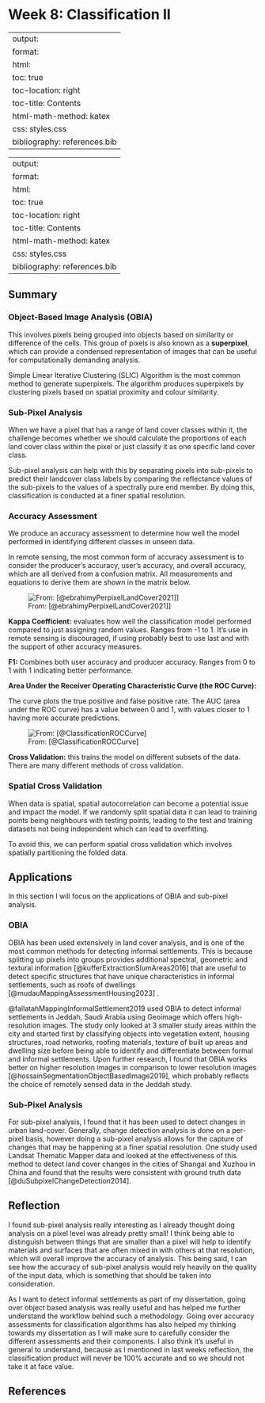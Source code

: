 # Week 8: Classification II

---
output:
  format:
  html:
toc: true
toc-location: right
toc-title: Contents
html-math-method: katex
css: styles.css
bibliography: references.bib
---

---
output:
  format:
  html:
toc: true
toc-location: right
toc-title: Contents
html-math-method: katex
css: styles.css
bibliography: references.bib
---

## Summary

### Object-Based Image Analysis (OBIA)

This involves pixels being grouped into objects based on similarity or difference of the cells. This group of pixels is also known as a **superpixel**, which can provide a condensed representation of images that can be useful for computationally demanding analysis.  

Simple Linear Iterative Clustering (SLIC) Algorithm is the most common method to generate superpixels. The algorithm produces superpixels by clustering pixels based on spatial proximity and colour similarity.

### Sub-Pixel Analysis

When we have a pixel that has a range of land cover classes within it, the challenge becomes whether we should calculate the proportions of each land cover class within the pixel or just classify it as one specific land cover class.

Sub-pixel analysis can help with this by separating pixels into sub-pixels to predict their landcover class labels by comparing the reflectance values of the sub-pixels to the values of a spectrally pure end member. By doing this, classification is conducted at a finer spatial resolution.

### Accuracy Assessment

We produce an accuracy assessment to determine how well the model performed in identifying different classes in unseen data.

In remote sensing, the most common form of accuracy assessment is to consider the producer's accuracy, user's accuracy, and overall accuracy, which are all derived from a confusion matrix. All measurements and equations to derive them are shown in the matrix below.

![From: [@ebrahimyPerpixelLandCover2021]\]](accuracy_assessment_matrix.jpg)

**Kappa Coefficient:** evaluates how well the classification model performed compared to just assigning random values. Ranges from -1 to 1. It's use in remote sensing is discouraged, if using probably best to use last and with the support of other accuracy measures.

**F1:** Combines both user accuracy and producer accuracy. Ranges from 0 to 1 with 1 indicating better performance.

**Area Under the Receiver Operating Characteristic Curve (the ROC Curve):**

The curve plots the true positive and false positive rate. The AUC (area under the ROC curve) has a value between 0 and 1, with values closer to 1 having more accurate predictions.

![From: [@ClassificationROCCurve]](roc_area.png){fig-align="center"}

**Cross Validation:** this trains the model on different subsets of the data. There are many different methods of cross validation.

### Spatial Cross Validation

When data is spatial, spatial autocorrelation can become a potential issue and impact the model. If we randomly split spatial data it can lead to training points being neighbours with testing points, leading to the test and training datasets not being independent which can lead to overfitting.

To avoid this, we can perform spatial cross validation which involves spatially partitioning the folded data.

## Applications

In this section I will focus on the applications of OBIA and sub-pixel analysis.

### **OBIA**

OBIA has been used extensively in land cover analysis, and is one of the most common methods for detecting informal settlements. This is because splitting up pixels into groups provides additional spectral, geometric and textural information [@kufferExtractionSlumAreas2016] that are useful to detect specific structures that have unique characteristics in informal settlements, such as roofs of dwellings [@mudauMappingAssessmentHousing2023] .

@fallatahMappingInformalSettlement2019 used OBIA to detect informal settlements in Jeddah, Saudi Arabia using Geoimage which offers high-resolution images. The study only looked at 3 smaller study areas within the city and started first by classifying objects into vegetation extent, housing structures, road networks, roofing materials, texture of built up areas and dwelling size before being able to identify and differentiate between formal and informal settlements. Upon further research, I found that OBIA works better on higher resolution images in comparison to lower resolution images [@hossainSegmentationObjectBasedImage2019], which probably reflects the choice of remotely sensed data in the Jeddah study.

### Sub-Pixel Analysis

For sub-pixel analysis, I found that it has been used to detect changes in urban land-cover. Generally, change detection analysis is done on a per-pixel basis, however doing a sub-pixel analysis allows for the capture of changes that may be happening at a finer spatial resolution. One study used Landsat Thematic Mapper data and looked at the effectiveness of this method to detect land cover changes in the cities of Shangai and Xuzhou in China and found that the results were consistent with ground truth data [@duSubpixelChangeDetection2014].

## Reflection

I found sub-pixel analysis really interesting as I already thought doing analysis on a pixel level was already pretty small! I think being able to distinguish between things that are smaller than a pixel will help to identify materials and surfaces that are often mixed in with others at that resolution, which will overall improve the accuracy of analysis. This being said, I can see how the accuracy of sub-pixel analysis would rely heavily on the quality of the input data, which is something that should be taken into consideration.

As I want to detect informal settlements as part of my dissertation, going over object based analysis was really useful and has helped me further understand the workflow behind such a methodology. Going over accuracy assessments for classification algorithms has also helped my thinking towards my dissertation as I will make sure to carefully consider the different assessments and their components. I also think it's useful in general to understand, because as I mentioned in last weeks reflection, the classification product will never be 100% accurate and so we should not take it at face value.

## References
